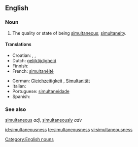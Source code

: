 ==English==

===Noun===
{{en-noun|-}}

# The quality or state of being [[simultaneous]]; [[simultaneity]].

====Translations====
{{trans-top|the quality or state of being simultaneous}}
* Croatian: {{t-|hr|simultanost|f|alt=sȉmultānōst}}, {{t-|hr|istovremenost|f|alt=istòvremenōst}}, {{t-|hr|istodobnost|f|alt=istòdobnōst}}
* Dutch: [[gelijktijdigheid]] {{f}}
* Finnish: {{t-|fi|samanaikaisuus}}
* French: [[simultanéité]]
{{trans-mid}}
* German: [[Gleichzeitigkeit]] {{f}}, [[Simultanität]]{{f}}
* Italian: {{t+|it|simultaneità}}
* Portuguese: [[simultaneidade]]
* Spanish: {{t+|es|simultaneidad}}
{{trans-bottom}}

===See also===
[[simultaneous]] ''adj'', [[simultaneously]] ''adv''

[[Category:English nouns]]

[[id:simultaneousness]]
[[te:simultaneousness]]
[[vi:simultaneousness]]
